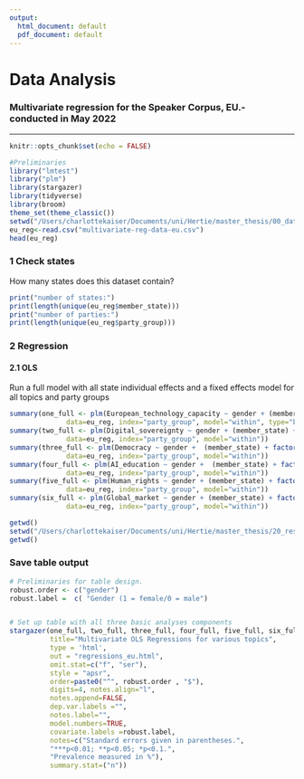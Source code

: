 ```yaml
---
output:
  html_document: default
  pdf_document: default
---
```


# Data Analysis
### Multivariate regression for the Speaker Corpus, EU.- conducted in May 2022
***

```r
knitr::opts_chunk$set(echo = FALSE)
```

```r
#Preliminaries
library("lmtest")
library("plm")
library(stargazer)
library(tidyverse)
library(broom)
theme_set(theme_classic())
setwd("/Users/charlottekaiser/Documents/uni/Hertie/master_thesis/00_data/50_analysis")
eu_reg<-read.csv("multivariate-reg-data-eu.csv")
head(eu_reg)
```

### 1 Check states 
How many states does this dataset contain? 

```r
print("number of states:")
print(length(unique(eu_reg$member_state)))
print("number of parties:")
print(length(unique(eu_reg$party_group)))
```


### 2 Regression
#### 2.1 OLS 
Run a full model with all state individual effects and a fixed effects model for all topics and party groups
```r
summary(one_full <- plm(European_technology_capacity ~ gender + (member_state) + factor(party_group),
              data=eu_reg, index="party_group", model="within", type="bp"))
summary(two_full <- plm(Digital_sovereignty ~ gender + (member_state) + factor(party_group),
              data=eu_reg, index="party_group", model="within"))
summary(three_full <- plm(Democracy ~ gender +  (member_state) + factor(party_group),
              data=eu_reg, index="party_group", model="within"))
summary(four_full <- plm(AI_education ~ gender +  (member_state) + factor(party_group),
              data=eu_reg, index="party_group", model="within"))
summary(five_full <- plm(Human_rights ~ gender + (member_state) + factor(party_group),
              data=eu_reg, index="party_group", model="within"))
summary(six_full <- plm(Global_market ~ gender + (member_state) + factor(party_group),
              data=eu_reg, index="party_group", model="within"))
```


```r
getwd()
setwd("/Users/charlottekaiser/Documents/uni/Hertie/master_thesis/20_results/10_analysis/LDA_speaking-points")
getwd()
```

### Save table output
```r
# Preliminaries for table design. 
robust.order <- c("gender") 
robust.label =  c( "Gender (1 = female/0 = male")


# Set up table with all three basic analyses components
stargazer(one_full, two_full, three_full, four_full, five_full, six_full,
          title="Multivariate OLS Regressions for various topics", 
          type = 'html', 
          out = "regressions_eu.html",
          omit.stat=c("f", "ser"),
          style = "apsr", 
          order=paste0("^", robust.order , "$"), 
          digits=4, notes.align="l", 
          notes.append=FALSE,
          dep.var.labels ="",
          notes.label="", 
          model.numbers=TRUE, 
          covariate.labels =robust.label, 
          notes=c("Standard errors given in parentheses.",
          "***p<0.01; **p<0.05; *p<0.1.",
          "Prevalence measured in %"),
          summary.stat=("n"))

```